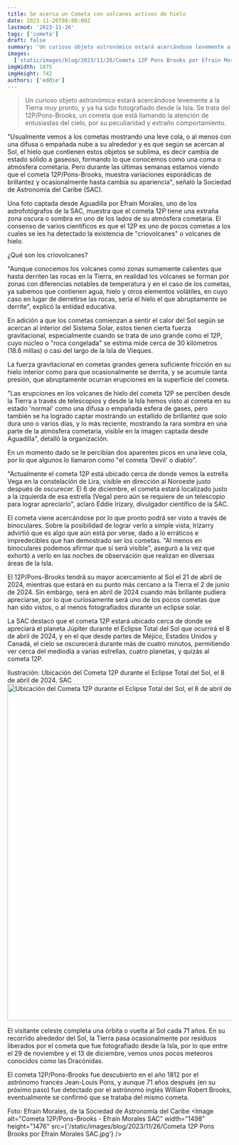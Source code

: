 ```yaml
---
title: Se acerca un Cometa con volcanes activos de hielo
date: 2023-11-26T08:00:00Z
lastmod: '2023-11-26'
tags: ['cometa']
draft: false
summary: 'Un curioso objeto astronómico estará acercándose levemente a la Tierra muy pronto, y ya ha sido fotografiado desde la Isla.'
images:
  ['static/images/blog/2023/11/26/Cometa 12P Pons Brooks por Efrain Morales SAC acercamiento.jpg']
imgWidth: 1075
imgHeight: 742
authors: ['eddie']
---
```


> Un curioso objeto astronómico estará acercándose levemente a la Tierra muy pronto, y ya ha sido fotografiado desde la Isla. Se trata del 12P/Pons-Brooks, un cometa que está llamando la atención de entusiastas del cielo, por su peculiaridad y extraño comportamiento.

"Usualmente vemos a los cometas mostrando una leve cola, o al menos con una difusa o empañada nube a su alrededor y es que según se acercan al Sol, el hielo que contienen estos objetos se sublima, es decir cambia de estado sólido a gaseoso, formando lo que conocemos como una coma o atmósfera cometaria. Pero durante las últimas semanas estamos viendo que el cometa 12P/Pons-Brooks, muestra variaciones esporádicas de brillantez y ocasionalmente hasta cambia su apariencia", señaló la Sociedad de Astronomía del Caribe (SAC).

Una foto captada desde Aguadilla por Efraín Morales, uno de los astrofotógrafos de la SAC, muestra que el cometa 12P tiene una extraña zona oscura o sombra en uno de los lados de su atmósfera cometaria. El consenso de varios científicos es que el 12P es uno de pocos cometas a los cuales se les ha detectado la existencia de "criovolcanes" o volcanes de hielo.

¿Qué son los criovolcanes?

"Aunque conocemos los volcanes como zonas sumamente calientes que hasta derriten las rocas en la Tierra, en realidad los volcanes se forman por zonas con diferencias notables de temperatura y en el caso de los cometas, ya sabemos que contienen agua, hielo y otros elementos volátiles, en cuyo caso en lugar de derretirse las rocas, sería el hielo el que abruptamente se derrite", explicó la entidad educativa.

En adición a que los cometas comienzan a sentir el calor del Sol según se acercan al interior del Sistema Solar, estos tienen cierta fuerza gravitacional, especialmente cuando se trata de uno grande como el 12P, cuyo núcleo o "roca congelada" se estima mide cerca de 30 kilómetros (18.6 millas) o casi del largo de la Isla de Vieques.

La fuerza gravitacional en cometas grandes genera suficiente fricción en su hielo interior como para que ocasionalmente se derrita, y se acumule tanta presión, que abruptamente ocurran erupciones en la superficie del cometa.

"Las erupciones en los volcanes de hielo del cometa 12P se perciben desde la Tierra a través de telescopios y desde la Isla hemos visto al cometa en su estado 'normal' como una difusa o empañada esfera de gases, pero también se ha logrado captar mostrando un estallido de brillantez que solo dura uno o varios días, y lo más reciente, mostrando la rara sombra en una parte de la atmósfera cometaria, visible en la imagen captada desde Aguadilla", detalló la organización.

En un momento dado se le percibían dos aparentes picos en una leve cola, por lo que algunos lo llamaron como "el cometa 'Devil' o diablo".

"Actualmente el cometa 12P está ubicado cerca de donde vemos la estrella Vega en la constelación de Lira, visible en dirección al Noroeste justo después de oscurecer. El 6 de diciembre, el cometa estará localizado justo a la izquierda de esa estrella (Vega) pero aún se requiere de un telescopio para lograr apreciarlo", aclaró Eddie Irizary, divulgador científico de la SAC.

El cometa viene acercándose por lo que pronto podrá ser visto a través de binoculares. Sobre la posibilidad de lograr verlo a simple vista, Irizarry advirtió que es algo que aún está por verse, dado a lo erráticos e impredecibles que han demostrado ser los cometas. "Al menos en binoculares podemos afirmar que sí será visible", aseguró a la vez que exhortó a verlo en las noches de observación que realizan en diversas áreas de la Isla.

El 12P/Pons-Brooks tendrá su mayor acercamiento al Sol el 21 de abril de 2024, mientras que estará en su punto más cercano a la Tierra el 2 de junio de 2024. Sin embargo, será en abril de 2024 cuando más brillante pudiera apreciarse, por lo que curiosamente será uno de los pocos cometas que han sido vistos, o al menos fotografiados durante un eclipse solar.

La SAC destacó que el cometa 12P estará ubicado cerca de donde se apreciará el planeta Júpiter durante el Eclipse Total del Sol que ocurrirá el 8 de abril de 2024, y en el que desde partes de Méjico, Estados Unidos y Canadá, el cielo se oscurecerá durante más de cuatro minutos, permitiendo ver cerca del mediodía a varias estrellas, cuatro planetas, y quizás al cometa 12P.

<ImageCaption>
  Ilustración: Ubicación del Cometa 12P durante el Eclipse Total del Sol, el 8 de abril de 2024. SAC
</ImageCaption>
<Image
  alt="Ubicación del Cometa 12P durante el Eclipse Total del Sol, el 8 de abril de 2024. SAC"
  width="1410"
  height="757"
  src={'/static/images/blog/2023/11/26/Cometa 12P durante el Eclipse Total del Sol SAC.jpg'}
/>

El visitante celeste completa una órbita o vuelta al Sol cada 71 años. En su recorrido alrededor del Sol, la Tierra pasa ocasionalmente por residuos liberados por el cometa que fue fotografiado desde la Isla, por lo que entre el 29 de noviembre y el 13 de diciembre, vemos unos pocos meteoros conocidos como las Dracónidas.

El cometa 12P/Pons-Brooks fue descubierto en el año 1812 por el astrónomo francés Jean-Louis Pons, y aunque 71 años después (en su próximo paso) fue detectado por el astrónomo inglés William Robert Brooks, eventualmente se confirmó que se trataba del mismo cometa.

<ImageCaption>Foto: Efraín Morales, de la Sociedad de Astronomía del Caribe</ImageCaption>
<Image
  alt="Cometa 12P/Pons-Brooks - Efraín Morales SAC"
  width="1498"
  height="1476"
  src={'/static/images/blog/2023/11/26/Cometa 12P Pons Brooks por Efrain Morales SAC.jpg'}
/>

